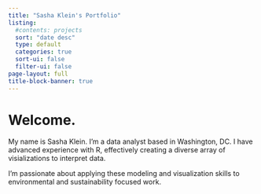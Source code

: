 ```yaml
---
title: "Sasha Klein's Portfolio"
listing:
  #contents: projects
  sort: "date desc"
  type: default
  categories: true
  sort-ui: false
  filter-ui: false
page-layout: full
title-block-banner: true
---
```


# Welcome. 

My name is Sasha Klein. I'm a data analyst based in Washington, DC. I have advanced experience with R, effectively creating a diverse array of visializations to interpret data.

I'm passionate about applying these modeling and visualization skills to environmental and sustainability focused work.
